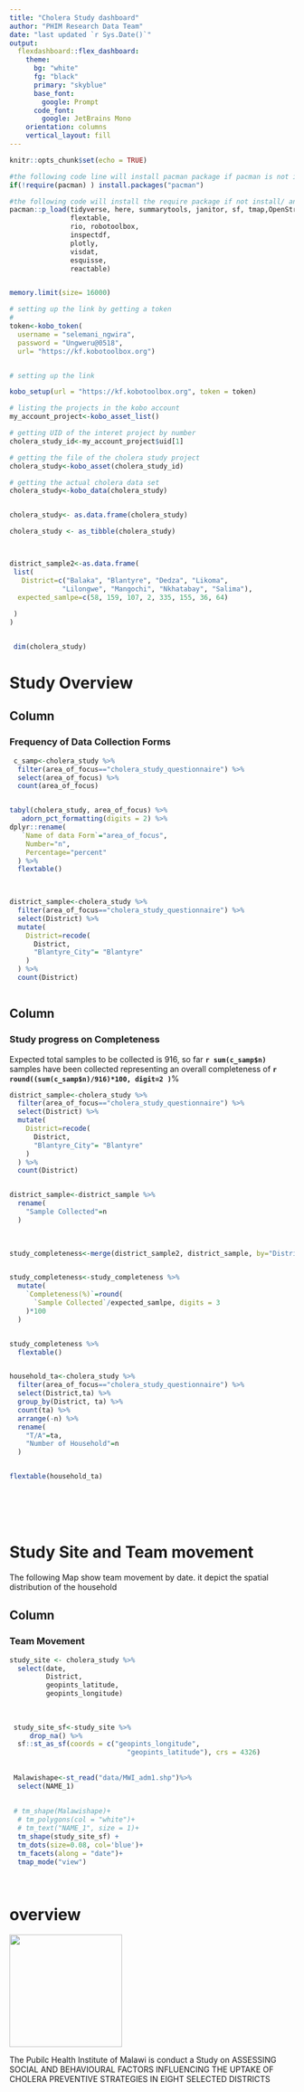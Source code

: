 ```yaml
---
title: "Cholera Study dashboard"
author: "PHIM Research Data Team"
date: "last updated `r Sys.Date()`"
output: 
  flexdashboard::flex_dashboard:
    theme:
      bg: "white"
      fg: "black" 
      primary: "skyblue"
      base_font:
        google: Prompt
      code_font:
        google: JetBrains Mono
    orientation: columns
    vertical_layout: fill
---
```


```r
knitr::opts_chunk$set(echo = TRUE)

#the following code line will install pacman package if pacman is not install
if(!require(pacman) ) install.packages("pacman")

#the following code will install the require package if not install/ and load them, if they are already install it will only load them.  
pacman::p_load(tidyverse, here, summarytools, janitor, sf, tmap,OpenStreetMap,
               flextable,
               rio, robotoolbox, 
               inspectdf, 
               plotly,
               visdat,
               esquisse, 
               reactable)


memory.limit(size= 16000)

```

```r
# setting up the link by getting a token
# 
token<-kobo_token(
  username = "selemani_ngwira",
  password = "Ungweru@0518",
  url= "https://kf.kobotoolbox.org")


# setting up the link 

kobo_setup(url = "https://kf.kobotoolbox.org", token = token)

# listing the projects in the kobo account
my_account_project<-kobo_asset_list()

# getting UID of the interet project by number
cholera_study_id<-my_account_project$uid[1]

# getting the file of the cholera study project
cholera_study<-kobo_asset(cholera_study_id)

# getting the actual cholera data set
cholera_study<-kobo_data(cholera_study)


cholera_study<- as.data.frame(cholera_study)

cholera_study <- as_tibble(cholera_study)



district_sample2<-as.data.frame(
 list(
   District=c("Balaka", "Blantyre", "Dedza", "Likoma", 
             "Lilongwe", "Mangochi", "Nkhatabay", "Salima"), 
  expected_samlpe=c(58, 159, 107, 2, 335, 155, 36, 64)
   
 ) 
)


 dim(cholera_study)

```

# Study Overview
## Column {.tabset data-width="650"}
### Frequency of Data Collection Forms 

```r

 c_samp<-cholera_study %>% 
  filter(area_of_focus=="cholera_study_questionnaire") %>% 
  select(area_of_focus) %>% 
  count(area_of_focus)


tabyl(cholera_study, area_of_focus) %>%
   adorn_pct_formatting(digits = 2) %>% 
dplyr::rename(
   `Name of data Form`="area_of_focus", 
    Number="n", 
    Percentage="percent"
  ) %>% 
  flextable()
 


district_sample<-cholera_study %>%
  filter(area_of_focus=="cholera_study_questionnaire") %>% 
  select(District) %>%
  mutate(
    District=recode(
      District, 
      "Blantyre_City"= "Blantyre"
    )
  ) %>% 
  count(District)



```


## Column {.tabset data-width="650"}
### Study progress on Completeness

Expected total samples to be collected  is 916, so far **`r sum(c_samp$n)`** samples have been collected  representing an overall completeness of **`r round((sum(c_samp$n)/916)*100, digit=2 )`**%

```r
district_sample<-cholera_study %>%
  filter(area_of_focus=="cholera_study_questionnaire") %>% 
  select(District) %>%
  mutate(
    District=recode(
      District, 
      "Blantyre_City"= "Blantyre"
    )
  ) %>% 
  count(District)


district_sample<-district_sample %>% 
  rename(
    "Sample Collected"=n
  )
  
  

study_completeness<-merge(district_sample2, district_sample, by="District")


study_completeness<-study_completeness %>% 
  mutate(
    `Completeness(%)`=round(
      `Sample Collected`/expected_samlpe, digits = 3
    )*100
  )


study_completeness %>% 
  flextable()


household_ta<-cholera_study %>%
  filter(area_of_focus=="cholera_study_questionnaire") %>% 
  select(District,ta) %>%
  group_by(District, ta) %>% 
  count(ta) %>% 
  arrange(-n) %>% 
  rename(
    "T/A"=ta, 
    "Number of Household"=n
  )


flextable(household_ta)







```
# Study Site and Team movement 
The following Map show team movement by date. it depict the spatial distribution of the household

## Column

### Team Movement
 
```r


study_site <- cholera_study %>% 
  select(date,
         District, 
         geopints_latitude, 
         geopints_longitude)
  
  
  
 study_site_sf<-study_site %>%
     drop_na() %>% 
  sf::st_as_sf(coords = c("geopints_longitude", 
                             "geopints_latitude"), crs = 4326)
 
 
 Malawishape<-st_read("data/MWI_adm1.shp")%>%
  select(NAME_1)
 
 
 # tm_shape(Malawishape)+
  # tm_polygons(col = "white")+
  # tm_text("NAME_1", size = 1)+
  tm_shape(study_site_sf) + 
  tm_dots(size=0.08, col='blue')+
  tm_facets(along = "date")+
  tmap_mode("view")

 

```



# overview {.sidebar}

![](images/PHIM.JPG){width="199"}

The Pubilc Health Institute of Malawi is conduct a Study on ASSESSING SOCIAL AND BEHAVIOURAL FACTORS INFLUENCING THE UPTAKE OF CHOLERA PREVENTIVE STRATEGIES IN EIGHT SELECTED DISTRICTS
